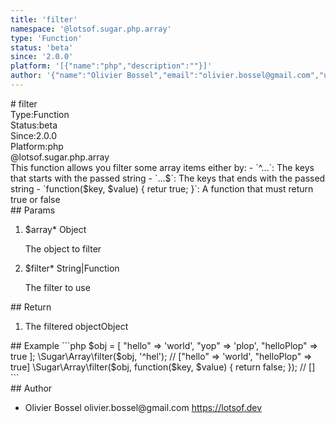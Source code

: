 ```yaml
---
title: 'filter'
namespace: '@lotsof.sugar.php.array'
type: 'Function'
status: 'beta'
since: '2.0.0'
platform: '[{"name":"php","description":""}]'
author: '{"name":"Olivier Bossel","email":"olivier.bossel@gmail.com","url":"https://lotsof.dev"}'
---
```

<div class="docmap-mdx">
# filter
<div class="_metas">
<div class="_type"><span class="_type-label">Type:</span><span class="_type-value">Function</span></div>
<div class="_status"><span class="_status-label">Status:</span><span class="_status-value -beta">beta</span></div>
<div class="_since"><span class="_since-label">Since:</span><span class="_since-value">2.0.0</span></div>
<div class="_platform"><span class="_platform-label">Platform:</span><span class="_platform-value -php">php</span></div>
</div>
<div class="_namespace">@lotsof.sugar.php.array</div>
<div class="_description">
This function allows you filter some array items either by:
- `^...`: The keys that starts with the passed string
- `...$`: The keys that ends with the passed string
- `function($key, $value) { retur true; }`: A function that must return true or false
</div>
<div class="_params">
## Params
<ol class="_list">
<li class="_item">
<span class="_name">$array<span class="_required">*</span></span><span class="_default"></span> <span class="_type">Object</span>
<p class="_description">The object to filter</p>
</li>
<li class="_item">
<span class="_name">$filter<span class="_required">*</span></span><span class="_default"></span> <span class="_type">String&vert;Function</span>
<p class="_description">The filter to use</p>
</li>
</ol>
</div>
<div class="_return">
## Return
<ol class="_list">
<li class="_item">
<span class="_description">The filtered object</span><span class="_default"></span><span class="_type">Object</span>
</li>
</ol>
</div>
<div class="_examples">
## Example
```php
$obj = [
  "hello" => 'world',
  "yop" => 'plop',
  "helloPlop" => true
];
\Sugar\Array\filter($obj, '^hel'); // ["hello" => 'world', "helloPlop" => true]
\Sugar\Array\filter($obj, function($key, $value) {
  return false;
}); // []
```
</div>
<div class="_author">
## Author
<ul class="_list">
<li class="_item">
<span class="_name">Olivier Bossel</span>
<span class="_email">olivier.bossel@gmail.com</span>
<a href="https://lotsof.dev" target="_blank" class="_url">https://lotsof.dev</a>
</li>
</ul>
</div>
</div>